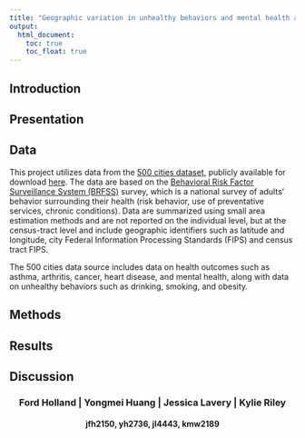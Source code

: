 ---
title: "Geographic variation in unhealthy behaviors and mental health across 500 cities in the U.S.A"
output: 
  html_document:
    toc: true
    toc_float: true
---

## Introduction

## Presentation

## Data
This project utilizes data from the [500 cities dataset](https://www.cdc.gov/500cities/index.htm), publicly available for download [here](https://catalog.data.gov/dataset/500-cities-local-data-for-better-health-fc759). The data are based on the [Behavioral Risk Factor Surveillance System (BRFSS)](https://www.cdc.gov/brfss/) survey, which is a national survey of adults' behavior surrounding their health (risk behavior, use of preventative services, chronic conditions). Data are summarized using small area estimation methods and are not reported on the individual level, but at the census-tract level and include geographic identifiers such as latitude and longitude, city Federal Information Processing Standards (FIPS) and census tract FIPS. 

The 500 cities data source includes data on health outcomes such as asthma, arthritis, cancer, heart disease, and mental health, along with data on unhealthy behaviors such as drinking, smoking, and obesity. 

## Methods

## Results

## Discussion

<center>
### Ford Holland | Yongmei Huang | Jessica Lavery | Kylie Riley 

#### jfh2150, yh2736, jl4443, kmw2189
</center>

